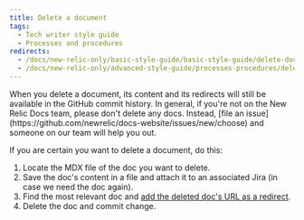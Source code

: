 ```yaml
---
title: Delete a document
tags:
  - Tech writer style guide
  - Processes and procedures
redirects:
  - /docs/new-relic-only/basic-style-guide/basic-style-guide/delete-document
  - /docs/new-relic-only/advanced-style-guide/processes-procedures/delete-document
---
```


<Callout variant="caution">
  When you delete a document, its content and its redirects will still be available in the GitHub commit history. In general, if you're not on the New Relic Docs team, please don't delete any docs. Instead, [file an issue](https://github.com/newrelic/docs-website/issues/new/choose) and someone on our team will help you out.
</Callout>

If you are certain you want to delete a document, do this:

1. Locate the MDX file of the doc you want to delete. 
2. Save the doc's content in a file and attach it to an associated Jira (in case we need the doc again).
3. Find the most relevant doc and [add the deleted doc's URL as a redirect](/docs/style-guide/rename-or-redirect-document).
4. Delete the doc and commit change. 
